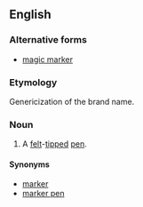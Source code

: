 ==English==
{{wikipedia}}

===Alternative forms===
* [[magic marker]]

===Etymology===
Genericization of the brand name.

===Noun===
{{en-noun|head=[[magic|Magic]] [[marker|Marker]]}}

# A [[felt]]-[[tip]]ped [[pen]].

====Synonyms====
* [[marker]]
* [[marker pen]]